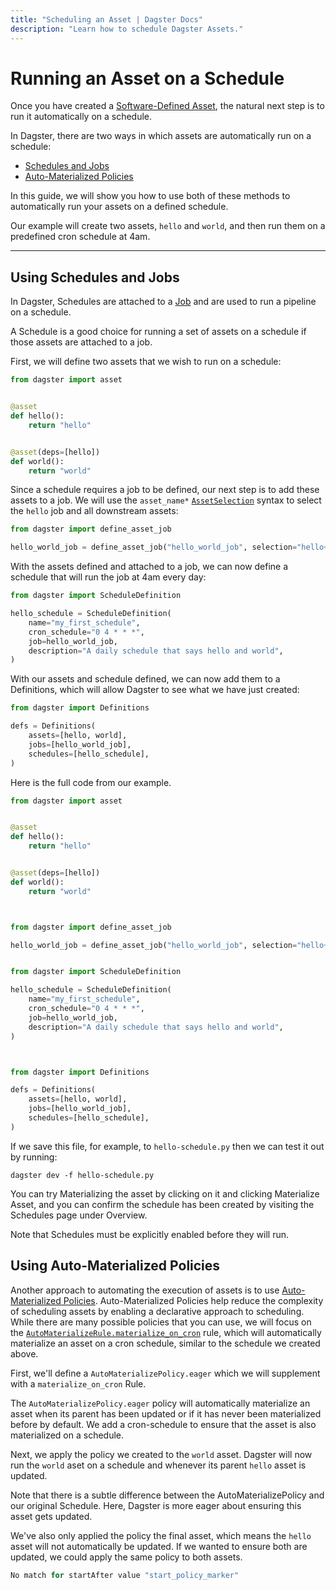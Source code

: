 ```yaml
---
title: "Scheduling an Asset | Dagster Docs"
description: "Learn how to schedule Dagster Assets."
---
```


# Running an Asset on a Schedule

Once you have created a [Software-Defined Asset](/concepts/assets/software-defiend-assets), the natural next step is to run it automatically on a schedule.

In Dagster, there are two ways in which assets are automatically run on a schedule:

- [Schedules and Jobs](/concepts/partitions-schedules-sensors/schedules)
- [Auto-Materialized Policies](/concepts/assets/asset-auto-execution)

In this guide, we will show you how to use both of these methods to automatically run your assets on a defined schedule.

Our example will create two assets, `hello` and `world`, and then run them on a predefined cron schedule at 4am.

---

## Using Schedules and Jobs

In Dagster, Schedules are attached to a [Job](/concepts/ops-jobs-graphs/jobs) and are used to run a pipeline on a schedule.

A Schedule is a good choice for running a set of assets on a schedule if those assets are attached to a job.

First, we will define two assets that we wish to run on a schedule:

```python file=/concepts/schedules/schedule-assets.py startafter=start_asset_marker endbefore=end_asset_marker
from dagster import asset


@asset
def hello():
    return "hello"


@asset(deps=[hello])
def world():
    return "world"
```

Since a schedule requires a job to be defined, our next step is to add these assets to a job. We will use the `asset_name*` [`AssetSelection`](/\_apidocs/assets#dagster.AssetSelection) syntax to select the `hello` job and all downstream assets:

```python file=/concepts/schedules/schedule-assets.py startafter=start_job_marker endbefore=end_job_marker
from dagster import define_asset_job

hello_world_job = define_asset_job("hello_world_job", selection="hello+")
```

With the assets defined and attached to a job, we can now define a schedule that will run the job at 4am every day:

```python file=/concepts/schedules/schedule-assets.py startafter=start_schedule_marker endbefore=end_schedule_marker
from dagster import ScheduleDefinition

hello_schedule = ScheduleDefinition(
    name="my_first_schedule",
    cron_schedule="0 4 * * *",
    job=hello_world_job,
    description="A daily schedule that says hello and world",
)
```

With our assets and schedule defined, we can now add them to a Definitions, which will allow Dagster to see what we have just created:

```python file=/concepts/schedules/schedule-assets.py startafter=start_pipeline_marker endbefore=end_pipeline_marker
from dagster import Definitions

defs = Definitions(
    assets=[hello, world],
    jobs=[hello_world_job],
    schedules=[hello_schedule],
)
```

Here is the full code from our example.

```python file=/concepts/schedules/schedule-assets.py hidecomments=true
from dagster import asset


@asset
def hello():
    return "hello"


@asset(deps=[hello])
def world():
    return "world"



from dagster import define_asset_job

hello_world_job = define_asset_job("hello_world_job", selection="hello+")


from dagster import ScheduleDefinition

hello_schedule = ScheduleDefinition(
    name="my_first_schedule",
    cron_schedule="0 4 * * *",
    job=hello_world_job,
    description="A daily schedule that says hello and world",
)



from dagster import Definitions

defs = Definitions(
    assets=[hello, world],
    jobs=[hello_world_job],
    schedules=[hello_schedule],
)
```

If we save this file, for example, to `hello-schedule.py` then we can test it out by running:

```shell
dagster dev -f hello-schedule.py
```

You can try Materializing the asset by clicking on it and clicking Materialize Asset, and you can confirm the schedule has been created by visiting the Schedules page under Overview.

Note that Schedules must be explicitly enabled before they will run.

## Using Auto-Materialized Policies

Another approach to automating the execution of assets is to use [Auto-Materialized Policies](/concepts/assets/asset-auto-execution). Auto-Materialized Policies help reduce the complexity of scheduling assets by enabling a declarative approach to scheduling. While there are many possible policies that you can use, we will focus on the [`AutoMaterializeRule.materialize_on_cron`](/assets#dagster.AutoMaterializeRule.materialize_on_cron) rule, which will automatically materialize an asset on a cron schedule, similar to the schedule we created above.

First, we'll define a `AutoMaterializePolicy.eager` which we will supplement with a `materialize_on_cron` Rule.

The `AutoMaterializePolicy.eager` policy will automatically materialize an asset when its parent has been updated or if it has never been materialized before by default. We add a cron-schedule to ensure that the asset is also materialized on a schedule.

Next, we apply the policy we created to the `world` asset. Dagster will now run the `world` aset on a schedule and whenever its parent `hello` asset is updated.

Note that there is a subtle difference between the AutoMaterializePolicy and our original Schedule. Here, Dagster is more eager about ensuring this asset gets updated.

We've also only applied the policy the final asset, which means the `hello` asset will not automatically be updated. If we wanted to ensure both are updated, we could apply the same policy to both assets.

```python file=/concepts/schedules/schedule-assets.py startafter=start_policy_marker endbefore=end_policy_marker
No match for startAfter value "start_policy_marker"
```
